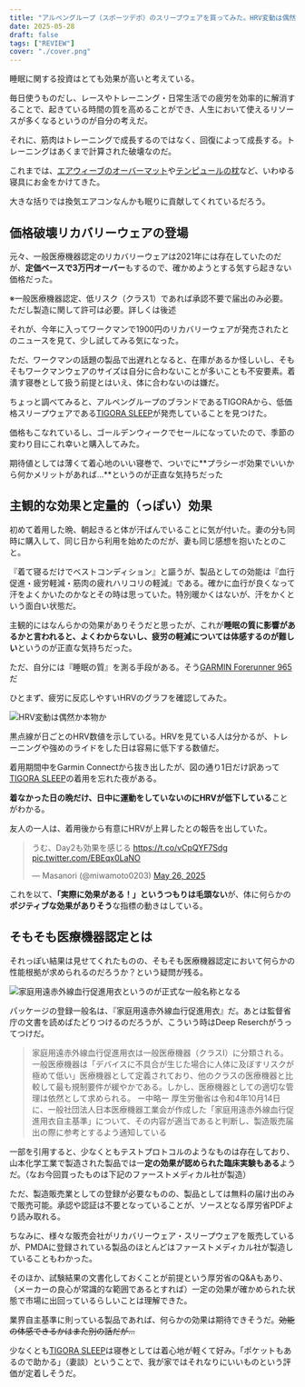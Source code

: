 ```yaml
---
title: "アルペングループ（スポーツデポ）のスリープウェアを買ってみた。HRV変動は偶然か本物か"
date: 2025-05-28
draft: false
tags: ["REVIEW"]
cover: "./cover.png"
---
```


睡眠に関する投資はとても効果が高いと考えている。

毎日使うものだし、レースやトレーニング・日常生活での疲労を効率的に解消することで、起きている時間の質を高めることができ、人生において使えるリソースが多くなるというのが自分の考えだ。

それに、筋肉はトレーニングで成長するのではなく、回復によって成長する。トレーニングはあくまで計算された破壊なのだ。

これまでは、[エアウィーブのオーバーマット](https://amzn.to/4dwdDkK)や[テンピュールの枕](https://amzn.to/3SoAiWD)など、いわゆる寝具にお金をかけてきた。

大きな括りでは換気エアコンなんかも眠りに貢献してくれているだろう。

## 価格破壊リカバリーウェアの登場

元々、一般医療機器認定のリカバリーウェアは2021年には存在していたのだが、**定価ベースで3万円オーバー**もするので、確かめようとする気すら起きない価格だった。

※一般医療機器認定、低リスク（クラス1）であれば承認不要で届出のみ必要。ただし製造に関して許可は必要。詳しくは後述

それが、今年に入ってワークマンで1900円のリカバリーウェアが発売されたとのニュースを見て、少し試してみる気になった。

ただ、ワークマンの話題の製品で出遅れとなると、在庫があるか怪しいし、そもそもワークマンウェアのサイズは自分に合わないことが多いことも不安要素。着潰す寝巻として扱う前提とはいえ、体に合わないのは嫌だ。

ちょっと調べてみると、アルペングループのブランドであるTIGORAから、低価格スリープウェアである[TIGORA SLEEP](https://store.alpen-group.jp/disp/CSfSpecialPage.jsp?dispNo=006048)が発売していることを見つけた。

<LinkCard url="https://store.alpen-group.jp/disp/CSfSpecialPage.jsp?dispNo=006048" />

価格もこなれているし、ゴールデンウィークでセールになっていたので、季節の変わり目にこれ幸いと購入してみた。

期待値としては薄くて着心地のいい寝巻で、ついでに**プラシーボ効果でいいから何かメリットがあれば…**というのが正直な気持ちだった

## 主観的な効果と定量的（っぽい）効果

初めて着用した晩、朝起きると体が汗ばんでいることに気が付いた。妻の分も同時に購入して、同じ日から利用を始めたのだが、妻も同じ感想を抱いたとのこと。

『着て寝るだけでベストコンディション』と謳うが、製品としての効能は『血行促進・疲労軽減・筋肉の疲れハリコリの軽減』である。確かに血行が良くなって汗をよくかいたのかなとその時は思っていた。特別暖かくはないが、汗をかくという面白い状態だ。

主観的にはなんらかの効果がありそうだと思ったが、これが**睡眠の質に影響があるかと言われると、よくわからないし、疲労の軽減については体感するのが難しい**というのが正直な気持ちだった。

ただ、自分には『睡眠の質』を測る手段がある。そう[GARMIN Forerunner 965](https://amzn.to/43zKGQE)だ

<Amzn asin="B0BWF4MQ8X" />

ひとまず、疲労に反応しやすいHRVのグラフを確認してみた。

![HRV変動は偶然か本物か](./image.png)

黒点線が日ごとのHRV数値を示している。HRVを見ている人は分かるが、トレーニングや強めのライドをした日は容易に低下する数値だ。

着用期間中をGarmin Connectから抜き出したが、図の通り1日だけ訳あって[TIGORA SLEEP](https://store.alpen-group.jp/disp/CSfSpecialPage.jsp?dispNo=006048)の着用を忘れた夜がある。

**着なかった日の晩だけ、日中に運動をしていないのにHRVが低下している**ことがわかる。

友人の一人は、着用後から有意にHRVが上昇したとの報告を出していた。

<blockquote class="twitter-tweet"><p lang="ja" dir="ltr">うむ、Day2も効果を感じる <a href="https://t.co/vCpQYF7Sdg">https://t.co/vCpQYF7Sdg</a> <a href="https://t.co/EBEqx0LaNO">pic.twitter.com/EBEqx0LaNO</a></p>&mdash; Masanori (@miwamoto0203) <a href="https://twitter.com/miwamoto0203/status/1927133321135374715?ref_src=twsrc%5Etfw">May 26, 2025</a></blockquote>

これを以て、**「実際に効果がある！」というつもりは毛頭ない**が、体に何らかの**ポジティブな効果がありそう**な指標の動きはしている。

## そもそも医療機器認定とは

それっぽい結果は見せてくれたものの、そもそも医療機器認定において何らかの性能根拠が求められるのだろうか？という疑問が残る。

![家庭用遠赤外線血行促進用衣というのが正式な一般名称となる](./package.jpg)

パッケージの登録一般名は、『家庭用遠赤外線血行促進用衣』だ。あとは監督省庁の文書を読めばたどりつけるのだろうが、こういう時はDeep Reserchがうってつけだ。

<LinkCard url="https://www.perplexity.ai/search/jia-ting-yong-yuan-chi-wai-xia-n9gy6rLBSFewcPo5DjOITw" />

<LinkCard url="https://chatgpt.com/share/6836f1d5-a2d4-8010-b27a-1ba5cbcfdc88" />

> 家庭用遠赤外線血行促進用衣は一般医療機器（クラスⅠ）に分類される。一般医療機器は「デバイスに不具合が生じた場合に人体に及ぼすリスクが極めて低い」医療機器として定義されており、他のクラスの医療機器と比較して最も規制要件が緩やかである。しかし、医療機器としての適切な管理は依然として求められる。
> ー中略ー
> 厚生労働省は令和4年10月14日に、一般社団法人日本医療機器工業会が作成した「家庭用遠赤外線血行促進用衣自主基準」について、その内容が適当であると判断し、製造販売届出の際に参考とするよう通知している

一部を引用すると、少なくともテストプロトコルのようなものは存在しており、山本化学工業で製造された製品では一**定の効果が認められた臨床実験もある**ようだ。（なお今回買ったものは下記のファーストメディカル社が製造）

ただ、製造販売業としての登録が必要なものの、製品としては無料の届け出のみで販売可能。承認や認証は不要となっていることが、ソースとなる厚労省PDFより読み取れる。

ちなみに、様々な販売会社がリカバリーウェア・スリープウェアを販売しているが、PMDAに登録されている製品のほとんどはファーストメディカル社が製造していることもわかった。

<LinkCard url="https://yakuji-navi.com/medical-devices/4455" />

そのほか、試験結果の文書化しておくことが前提という厚労省のQ&Aもあり、（メーカーの良心が常識的な範囲であるとすれば）一定の効果が確かめられた状態で市場に出回っているらしいことは理解できた。

業界自主基準に則っている製品であれば、何らかの効果は期待できそうだ。~~効能の体感できるかはまた別の話だが…~~

少なくとも[TIGORA SLEEP](https://store.alpen-group.jp/disp/CSfSpecialPage.jsp?dispNo=006048)は寝巻としては着心地が軽くて好み。「ポケットもあるので助かる」（妻談）ということで、我が家ではそれなりにいいものという評価が定着しそうだ。

<LinkCard url="https://store.alpen-group.jp/disp/CSfSpecialPage.jsp?dispNo=006048" />
